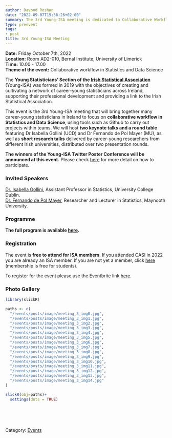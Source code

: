 ```yaml
---
author: Davood Roshan
date: "2022-09-07T19:36:26+02:00"
summary: The 3rd Young-ISA meeting is dedicated to Collaborative Workflow in Data Science.
type: preevent
tags:
- post
title: 3rd Young-ISA Meeting
---
```


**Date:** Friday October 7th, 2022 <br>
**Location:** Room AD2-010, Bernal Institute, University of Limerick <br>
**Time:** 10.00 - 17.00 <br>
**Theme of the event:** Collaborative workflow in Statistics and Data Science <br>

The **Young Statisticians' Section of the <a href="https://istat.ie/" target="_blank">Irish Statistical Association**</a> (Young-ISA) was formed in 2019 with the objectives of creating and cultivating a network of career-young statisticians across Ireland, supporting their professional development and providing a link to the Irish Statistical Association.</p>

This event is the 3rd Young-ISA meeting that will bring together many career-young statisticians in Ireland to focus on **collaborative workflow in Statistics and Data Science**, using tools such as Github to carry out projects within teams. We will host **two keynote talks and a round table** featuring Dr Isabella Gollini (UCD) and Dr Fernando de Pol Mayer (MU), as well as **short research talks** delivered by career-young researchers from different Irish universities, distributed over two presentation rounds.

**The winners of the Young-ISA Twitter Poster Conference will be announced at this event.** Please check [here](/events/posts/2022-10-05-poster-conference-2022/) for more detail on how to participate. 

### Invited Speakers

[Dr. Isabella Gollini](https://people.ucd.ie/isabella.gollini), Assistant Professor in Statistics, University College Dublin. <br>
[Dr. Fernando de Pol Mayer](http://leg.ufpr.br/~fernandomayer/), Researcher and Lecturer in Statistics, Maynooth University. <br>

### Programme

**The full program is available [here](/events/posts/third_Meeting_Abstracts.pdf).**


### Registration
The event is **free to attend for ISA members**. If you attended CASI in 2022 you are already an ISA member. If you are not yet a member, click [here](https://istat.ie/n2020/join-isa/) (membership is free for students).

To register for the event please use the Eventbrite link [here](https://www.eventbrite.ie/e/3rd-young-isa-event-collaborative-workflow-in-data-science-tickets-414540029387?aff=ebdssbdestsearch).


### Photo Gallery

```r
library(slickR)

paths <- c(
  "/events/posts/image/meeting_3_img0.jpg",
  "/events/posts/image/meeting_3_img1.jpg",
  "/events/posts/image/meeting_3_img2.jpg",
  "/events/posts/image/meeting_3_img3.jpg",
  "/events/posts/image/meeting_3_img4.jpg",  
  "/events/posts/image/meeting_3_img5.jpg",  
  "/events/posts/image/meeting_3_img6.jpg",  
  "/events/posts/image/meeting_3_img7.jpg",  
  "/events/posts/image/meeting_3_img8.jpg",  
  "/events/posts/image/meeting_3_img9.jpg",
  "/events/posts/image/meeting_3_img10.jpg",  
  "/events/posts/image/meeting_3_img11.jpg",  
  "/events/posts/image/meeting_3_img12.jpg",  
  "/events/posts/image/meeting_3_img13.jpg",  
  "/events/posts/image/meeting_3_img14.jpg"
)

slickR(obj=paths)+ 
  settings(dots = TRUE)

```

<br>
<br>
<br>

Category: [<u>Events</u>](/events/)